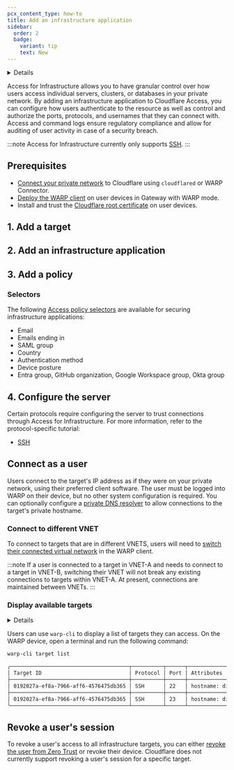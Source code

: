 ```yaml
---
pcx_content_type: how-to
title: Add an infrastructure application
sidebar:
  order: 2
  badge:
    variant: tip
    text: New
---
```



<Details header="Feature availability">

| [WARP modes](/cloudflare-one/connections/connect-devices/warp/configure-warp/warp-modes/) | [Zero Trust plans](https://www.cloudflare.com/teams-pricing/) |
| ----------------------------------------------------------------------------------------- | ------------------------------------------------------------- |
| <ul><li> Gateway with WARP</li><li> Secure Web Gateway without DNS filtering </li></ul>   | All plans                                                     |

| System   | Availability |
| -------- | ------------ |
| Windows  | ✅            |
| macOS    | ✅            |
| Linux    | ✅            |
| iOS      | ❌            |
| Android  | ❌            |
| ChromeOS | ❌            |

</Details>

Access for Infrastructure allows you to have granular control over how users access individual servers, clusters, or databases in your private network. By adding an infrastructure application to Cloudflare Access, you can configure how users authenticate to the resource as well as control and authorize the ports, protocols, and usernames that they can connect with. Access and command logs ensure regulatory compliance and allow for auditing of user activity in case of a security breach.

:::note
Access for Infrastructure currently only supports [SSH](/cloudflare-one/connections/connect-networks/use-cases/ssh/ssh-infrastructure-access/).
:::

## Prerequisites

- [Connect your private network](/cloudflare-one/connections/connect-networks/private-net/) to Cloudflare using `cloudflared` or WARP Connector.
- [Deploy the WARP client](/cloudflare-one/connections/connect-devices/warp/deployment/) on user devices in Gateway with WARP mode.
- Install and trust the [Cloudflare root certificate](/cloudflare-one/connections/connect-devices/warp/user-side-certificates/) on user devices.

## 1. Add a target

<Render file="access/add-target" />

## 2. Add an infrastructure application

<Render file="access/add-infrastructure-app" />

## 3. Add a policy

<Render file="access/add-infrastructure-policy" />

### Selectors

The following [Access policy selectors](/cloudflare-one/policies/access/#selectors) are available for securing infrastructure applications:

- Email
- Emails ending in
- SAML group
- Country
- Authentication method
- Device posture
- Entra group, GitHub organization, Google Workspace group, Okta group

## 4. Configure the server

Certain protocols require configuring the server to trust connections through Access for Infrastructure. For more information, refer to the protocol-specific tutorial:

- [SSH](/cloudflare-one/connections/connect-networks/use-cases/ssh/ssh-infrastructure-access/#7-configure-ssh-server)

## Connect as a user

Users connect to the target's IP address as if they were on your private network, using their preferred client software. The user must be logged into WARP on their device, but no other system configuration is required. You can optionally configure a [private DNS resolver](/cloudflare-one/policies/gateway/resolver-policies/) to allow connections to the target's private hostname.

### Connect to different VNET

To connect to targets that are in different VNETS, users will need to [switch their connected virtual network](/cloudflare-one/connections/connect-networks/private-net/cloudflared/tunnel-virtual-networks/#connect-to-a-virtual-network) in the WARP client.

:::note
If a user is connected to a target in VNET-A and needs to connect to a target in VNET-B, switching their VNET will not break any existing connections to targets within VNET-A. At present, connections are maintained between VNETs.
:::

### Display available targets

<Details header="Feature availability">

| System   | Availability | Minimum WARP version |
| -------- | ------------ | -------------------- |
| Windows  | ✅            | 2024.9.346.0        |
| macOS    | ✅            | 2024.9.346.0        |
| Linux    | ✅            | 2024.9.346.0        |
| iOS      | ❌            |                     |
| Android  | ❌            |                     |
| ChromeOS | ❌            |                     |


</Details>

Users can use `warp-cli` to display a list of targets they can access. On the WARP device, open a terminal and run the following command:

```sh
warp-cli target list
```

```sh output
╭──────────────────────────────────────┬──────────┬──────┬────────────────────────────────┬───────────────────────────────────────────────────┬───────────╮
│ Target ID                            │ Protocol │ Port │ Attributes                     │ IP (Virtual Network)                              │ Usernames │
├──────────────────────────────────────┼──────────┼──────┼────────────────────────────────┼───────────────────────────────────────────────────┼───────────┤
│ 0192027a-ef8a-7966-aff6-4576475db365 │ SSH      │ 22   │ hostname: digital-ocean-target │ 10.116.0.3 (a663a21c-76e5-4e3c-8296-d856682269f9) │ root      │
├──────────────────────────────────────┼──────────┼──────┼────────────────────────────────┼───────────────────────────────────────────────────┼───────────┤
│ 0192027a-ef8a-7966-aff6-4576475db365 │ SSH      │ 23   │ hostname: digital-ocean-target │ 10.116.0.3 (a663a21c-76e5-4e3c-8296-d856682269f9) │ root      │
╰──────────────────────────────────────┴──────────┴──────┴────────────────────────────────┴───────────────────────────────────────────────────┴───────────╯
```

## Revoke a user's session

To revoke a user's access to all infrastructure targets, you can either [revoke the user from Zero Trust](/cloudflare-one/identity/users/session-management/#per-user) or revoke their device. Cloudflare does not currently support revoking a user's session for a specific target.
